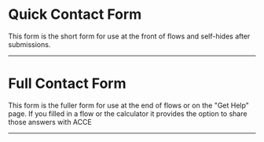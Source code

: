

# Quick Contact Form
This form is the short form for use at the front of flows and self-hides after submissions.
<ContactForm />
<hr />

# Full Contact Form
This form is the fuller form for use at the end of flows or on the "Get Help" page. If you filled in a flow or the calculator it provides the option to share those answers with ACCE
<hr />
<FullContactForm />
